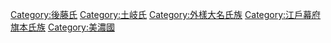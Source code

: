 [[Category:後藤氏|Category:後藤氏]]
[[Category:土岐氏|Category:土岐氏]]
[[Category:外樣大名氏族|Category:外樣大名氏族]]
[[Category:江戶幕府旗本氏族|Category:江戶幕府旗本氏族]]
[[Category:美濃國|Category:美濃國]]